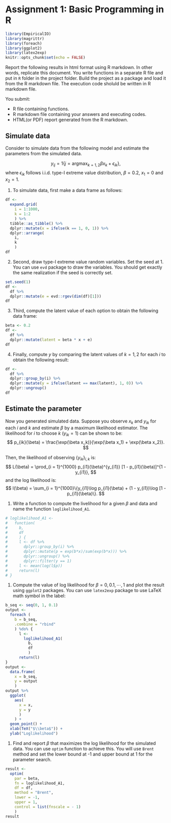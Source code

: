 # Assignment 1: Basic Programming in R {#assignment1}

```r
library(EmpiricalIO)
library(magrittr)
library(foreach)
library(ggplot2)
library(latex2exp)
knitr::opts_chunk$set(echo = FALSE)
```

Report the following results in html format using R markdown. In other words, replicate this document. You write functions in a separate R file and put in `R` folder in the project folder. Build the project as a package and load it from the R markdown file. The execution code sholuld be written in R markdown file. 

You submit:

- R file containing functions.
- R markdown file containing your answers and executing codes.
- HTML(or PDF) report generated from the R markdown.

## Simulate data

Consider to simulate data from the following model and estimate the parameters from the simulated data.

$$
y_{ij} = 1\{j = \text{argmax}_{k = 1, 2} \beta x_k + \epsilon_{ik} \},
$$
where $\epsilon_{ik}$ follows i.i.d. type-I extreme value distribution, $\beta = 0.2$,  $x_1 = 0$ and $x_2 = 1$.

1. To simulate data, first make a data frame as follows:
```r
df <- 
  expand.grid(
    i = 1:1000, 
    k = 1:2
    ) %>%
  tibble::as_tibble() %>%
  dplyr::mutate(x = ifelse(k == 1, 0, 1)) %>%
  dplyr::arrange(
    i, 
    k
    )
df
```
2. Second, draw type-I extreme value random variables. Set the seed at 1. You can use `evd` package to draw the variables. You should get exactly the same realization if the seed is correctly set.
```r
set.seed(1)
df <- 
  df %>%
  dplyr::mutate(e = evd::rgev(dim(df)[1]))
df
```
3. Third, compute the latent value of each option to obtain the following data frame:
```r
beta <- 0.2
df <- 
  df %>%
  dplyr::mutate(latent = beta * x + e)
df
```
4. Finally, compute $y$ by comparing the latent values of $k = 1, 2$ for each $i$ to obtain the following result:
```r
df <- 
  df %>%
  dplyr::group_by(i) %>%
  dplyr::mutate(y = ifelse(latent == max(latent), 1, 0)) %>%
  dplyr::ungroup()
df
```

## Estimate the parameter

Now you generated simulated data. Suppose you observe $x_k$ and $y_{ik}$ for each $i$ and $k$ and estimate $\beta$ by a maximum likelihood estimator. The likelihood for $i$ to choose $k$ ($y_{ik} = 1$) can be shown to be:
$$
p_{ik}(\beta) = \frac{\exp(\beta x_k)}{\exp(\beta x_1) + \exp(\beta x_2)}.
$$

Then, the likelihood of observing $\{y_{ik}\}_{i, k}$ is:
$$
L(\beta) = \prod_{i = 1}^{1000} p_{i1}(\beta)^{y_{i1}} [1 - p_{i1}(\beta)]^{1 - y_{i1}},
$$
and the log likelihood is:
$$
l(\beta) = \sum_{i = 1}^{1000}\{y_{i1}\log p_{i1}(\beta) + (1 - y_{i1})\log [1 - p_{i1}(\beta)\}.
$$

1. Write a function to compute the livelihood for a given $\beta$ and data and name the function `loglikelihood_A1`. 
```r
# loglikelihood_A1 <-
#   function(
#     b, 
#     df
#     ) {
#     l <- df %>%
#       dplyr::group_by(i) %>%
#       dplyr::mutate(p = exp(b*x)/sum(exp(b*x))) %>%
#       dplyr::ungroup() %>%
#       dplyr::filter(y == 1)
#     l <- mean(log(l$p))
#     return(l)
# }
```

1. Compute the value of log likelihood for $\beta = 0, 0.1, \cdots, 1$ and plot the result using `ggplot2` packages. You can use `latex2exp` package to use LaTeX math symbol in the label:
```r
b_seq <- seq(0, 1, 0.1)
output <- 
  foreach (
    b = b_seq,
    .combine = "rbind"
    ) %do% {
      l <- 
        loglikelihood_A1(
          b, 
          df
          )
      return(l)
}
output <- 
  data.frame(
    x = b_seq, 
    y = output
    )
output %>%
  ggplot(
    aes(
      x = x, 
      y = y
      )
    ) +
  geom_point() + 
  xlab(TeX("$\\beta$")) + 
  ylab("Loglikelihood")
```


1. Find and report $\beta$ that maximizes the log likelihood for the simulated data. You can use `optim` function to achieve this. You will use `Brent` method and set the lower bound at -1 and upper bound at 1 for the parameter search.
```r
result <- 
  optim(
    par = beta,
    fn = loglikelihood_A1,
    df = df,
    method = "Brent",
    lower = -1,
    upper = 1,
    control = list(fnscale = - 1)
    )
result
```









